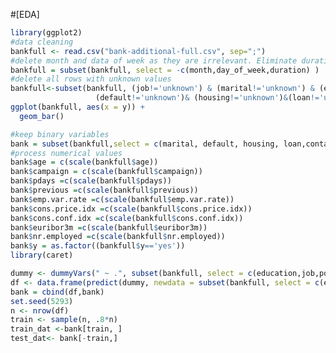 #[EDA]
```r
library(ggplot2)
#data cleaning
bankfull <- read.csv("bank-additional-full.csv", sep=";")
#delete month and data of week as they are irrelevant. Eliminate duration as it has extremely high correlation with target
bankfull = subset(bankfull, select = -c(month,day_of_week,duration) )
#delete all rows with unknown values
bankfull<-subset(bankfull, (job!='unknown') & (marital!='unknown') & (education!='unknown')&
                   (default!='unknown')& (housing!='unknown')&(loan!='unknown'))
ggplot(bankfull, aes(x = y)) +
  geom_bar()
```
```r
#keep binary variables
bank = subset(bankfull,select = c(marital, default, housing, loan,contact))
#process numerical values
bank$age = c(scale(bankfull$age))
bank$campaign = c(scale(bankfull$campaign))
bank$pdays =c(scale(bankfull$pdays))
bank$previous =c(scale(bankfull$previous))
bank$emp.var.rate =c(scale(bankfull$emp.var.rate))
bank$cons.price.idx =c(scale(bankfull$cons.price.idx))
bank$cons.conf.idx =c(scale(bankfull$cons.conf.idx))
bank$euribor3m =c(scale(bankfull$euribor3m))
bank$nr.employed =c(scale(bankfull$nr.employed))
bank$y = as.factor((bankfull$y=='yes'))
library(caret)

dummy <- dummyVars(" ~ .", subset(bankfull, select = c(education,job,poutcome)))
df <- data.frame(predict(dummy, newdata = subset(bankfull, select = c(education,job,poutcome)))) 
bank = cbind(df,bank)
set.seed(5293)
n <- nrow(df)
train <- sample(n, .8*n)
train_dat <-bank[train, ]
test_dat<- bank[-train,]
```
